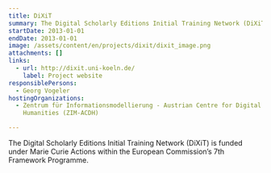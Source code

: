 ```yaml
---
title: DiXiT
summary: The Digital Scholarly Editions Initial Training Network (DiXiT)
startDate: 2013-01-01
endDate: 2013-01-01
image: /assets/content/en/projects/dixit/dixit_image.png
attachments: []
links:
  - url: http://dixit.uni-koeln.de/
    label: Project website
responsiblePersons:
  - Georg Vogeler
hostingOrganizations:
  - Zentrum für Informationsmodellierung - Austrian Centre for Digital
    Humanities (ZIM-ACDH)

---
```

The Digital Scholarly Editions Initial Training Network (DiXiT) is funded under Marie Curie Actions within the European Commission’s 7th Framework Programme.